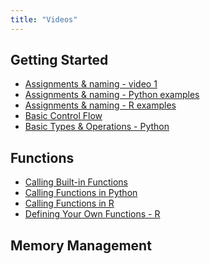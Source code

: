 ```yaml
---
title: "Videos"
---
```



## Getting Started

- [Assignments & naming - video 1](https://youtu.be/HGzkFGonGD4)
- [Assignments & naming - Python examples](https://youtu.be/jWRvUSBgdik)
- [Assignments & naming - R examples](https://youtu.be/n8rDAk95Eu8)
- [Basic Control Flow](https://youtu.be/kHIBVxOG2MA)
- [Basic Types & Operations -  Python](https://youtu.be/vjwnt_XVKXQ)

## Functions

- [Calling Built-in Functions](https://youtu.be/EJPIPWC8gm0)
- [Calling Functions in Python](https://youtu.be/GN1fM_OHINE)
- [Calling Functions in R](https://youtu.be/XHjD4OKzbUs)
- [Defining Your Own Functions - R](https://youtu.be/g2rZ6-OiBVY)

## Memory Management





